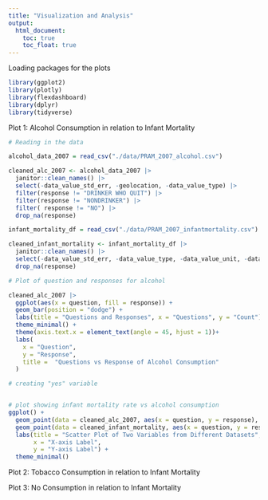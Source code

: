 ```yaml
---
title: "Visualization and Analysis"
output: 
  html_document:
    toc: true
    toc_float: true
---
```

Loading packages for the plots

```r
library(ggplot2)
library(plotly)
library(flexdashboard)
library(dplyr)
library(tidyverse)
```

Plot 1: Alcohol Consumption in relation to Infant Mortality
```r
# Reading in the data

alcohol_data_2007 = read_csv("./data/PRAM_2007_alcohol.csv")

cleaned_alc_2007 <- alcohol_data_2007 |>
  janitor::clean_names() |>
  select(-data_value_std_err, -geolocation, -data_value_type) |>
  filter(response != "DRINKER WHO QUIT") |>
  filter(response != "NONDRINKER") |>
  filter( response != "NO") |>
  drop_na(response)

infant_mortality_df = read_csv("./data/PRAM_2007_infantmortality.csv")

cleaned_infant_mortality <- infant_mortality_df |>
  janitor::clean_names() |>
  select(-data_value_std_err, -data_value_type, -data_value_unit, -data_value_footnote_symbol, -data_value_footnote) |>
  drop_na(response)

# Plot of question and responses for alcohol

cleaned_alc_2007 |>
  ggplot(aes(x = question, fill = response)) +
  geom_bar(position = "dodge") +
  labs(title = "Questions and Responses", x = "Questions", y = "Count") +
  theme_minimal() +
  theme(axis.text.x = element_text(angle = 45, hjust = 1))+
  labs(
    x = "Question",
    y = "Response",
    title =  "Questions vs Response of Alcohol Consumption"
  )

# creating "yes" variable 


# plot showing infant mortality rate vs alcohol consumption
ggplot() +
  geom_point(data = cleaned_alc_2007, aes(x = question, y = response), color = "blue", size = 3) +
  geom_point(data = cleaned_infant_mortality, aes(x = question, y = response), color = "red", size = 3) +
  labs(title = "Scatter Plot of Two Variables from Different Datasets",
       x = "X-axis Label",
       y = "Y-axis Label") +
  theme_minimal()
```

Plot 2: Tobacco Consumption in relation to Infant Mortality


Plot 3: No Consumption in relation to Infant Mortality


